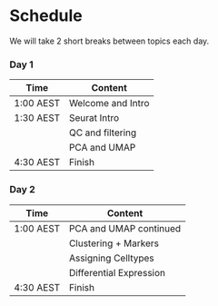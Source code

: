 # Schedule {#schedule}

We will take 2 short breaks between topics each day.

### Day 1 {-}

| Time      | Content               |
|-----------|-----------------------|
| 1:00 AEST | Welcome and Intro     |
| 1:30 AEST | Seurat Intro          |
|           | QC and filtering      |
|           | PCA and UMAP          |
| 4:30 AEST | Finish                |


### Day 2 {-}


| Time      | Content                 |
|-----------|-------------------------|
| 1:00 AEST | PCA and UMAP continued  |
|           | Clustering + Markers    |
|           | Assigning Celltypes     |
|           | Differential Expression |
| 4:30 AEST | Finish                  |





